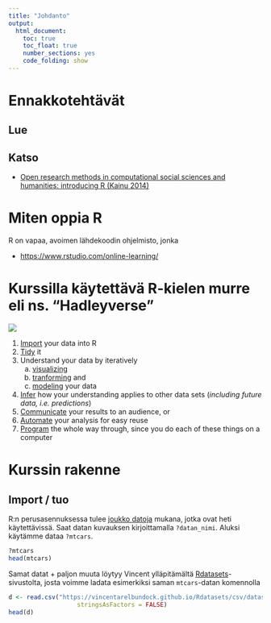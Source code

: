 ```yaml
---
title: "Johdanto"
output: 
  html_document: 
    toc: true
    toc_float: true
    number_sections: yes
    code_folding: show
---
```



# Ennakkotehtävät


## Lue


## Katso

- [Open research methods in computational social sciences and humanities: introducing R (Kainu 2014)](https://digihist.se/5-metoder-inom-digital-historia/fordjupning-open-research-methods-in-computational-social-sciences-and-humanities-introducing-r/)

# Miten oppia R

R on vapaa, avoimen lähdekoodin ohjelmisto, jonka 

- <https://www.rstudio.com/online-learning/>



# Kurssilla käytettävä R-kielen murre eli ns. "Hadleyverse"


![](graphics/wickham_cycle.png)




1. [Import](#import) your data into R
2. [Tidy](#tidy) it
3. Understand your data by iteratively 
    a. [visualizing](#visualize)
    b. [tranforming](#transform) and 
    c. [modeling](#modelinfer) your data
4. [Infer](#infer) how your understanding applies to other data sets (_including future data, i.e. predictions_)
5. [Communicate](#communicate) your results to an audience, or
6. [Automate](#automate) your analysis for easy reuse
7. [Program](#program) the whole way through, since you do each of these things on a computer


# Kurssin rakenne


## Import / tuo


R:n perusasennuksessa tulee [joukko datoja](https://stat.ethz.ch/R-manual/R-devel/library/datasets/html/00Index.html) mukana, jotka ovat heti käytettävissä. Saat datan kuvauksen kirjoittamalla `?datan_nimi`. Aluksi käytämme dataa `?mtcars`.

```r
?mtcars
head(mtcars)
```

Samat datat + paljon muuta löytyy Vincent ylläpitämältä [Rdatasets](https://vincentarelbundock.github.io/Rdatasets/datasets.html)-sivustolta, josta voimme ladata esimerkiksi saman `mtcars`-datan komennolla 

```r
d <- read.csv("https://vincentarelbundock.github.io/Rdatasets/csv/datasets/mtcars.csv",
                   stringsAsFactors = FALSE)
head(d)
```


















